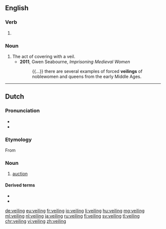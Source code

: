==English==

===Verb===
{{head|en|present participle}}

# {{present participle of|veil|lang=en|nocat=1}}

===Noun===
{{en-noun}}

# The act of covering with a veil.
#* '''2011''', Gwen Seabourne, ''Imprisoning Medieval Women''
#*: {{...}} there are several examples of forced '''veilings''' of noblewomen and queens from the early Middle Ages.

----

==Dutch==
{{wikipedia|lang=nl}}

===Pronunciation===
* {{audio|Nl-veiling.ogg|Audio|lang=nl}}
* {{hyphenation||vei|ling|lang=nl}}

===Etymology===
From {{suffix|nl|veilen|ing}}

===Noun===
{{nl-noun|f|-en|veilinkje}}
# [[auction]]

====Derived terms====
* {{l|nl|bloemenveiling}}
* {{l|nl|veilinghuis}}

[[de:veiling]]
[[eu:veiling]]
[[fr:veiling]]
[[io:veiling]]
[[li:veiling]]
[[hu:veiling]]
[[mg:veiling]]
[[ml:veiling]]
[[nl:veiling]]
[[ja:veiling]]
[[ru:veiling]]
[[fi:veiling]]
[[sv:veiling]]
[[tl:veiling]]
[[chr:veiling]]
[[vi:veiling]]
[[zh:veiling]]